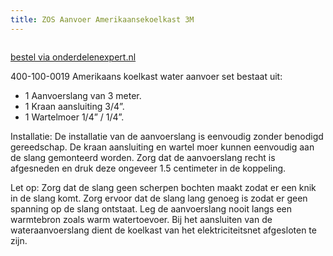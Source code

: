 ```yaml
---
title: ZOS Aanvoer Amerikaansekoelkast 3M
---
```



<Image src={imageProduct} width={imageProduct.width} alt="" />

[bestel via onderdelenexpert.nl](https://www.onderdelenexpert.nl/zos-water-aanvoer-amerikaanse-koelkast-6-meter)

400-100-0019
Amerikaans koelkast water aanvoer set bestaat uit:

- 1 Aanvoerslang van 3 meter.
- 1 Kraan aansluiting 3/4”.
- 1 Wartelmoer 1/4” / 1/4”.

Installatie:
De installatie van de aanvoerslang is eenvoudig zonder benodigd gereedschap.
De kraan aansluiting en wartel moer kunnen eenvoudig aan de slang gemonteerd worden. Zorg dat de aanvoerslang recht is afgesneden en druk deze ongeveer
1.5 centimeter in de koppeling.

Let op:
Zorg dat de slang geen scherpen bochten maakt zodat er een knik in de slang komt.
Zorg ervoor dat de slang lang genoeg is zodat er geen spanning op de slang ontstaat. Leg de aanvoerslang nooit langs een warmtebron zoals warm watertoevoer.
Bij het aansluiten van de wateraanvoerslang dient de koelkast van het elektriciteitsnet afgesloten te zijn.


